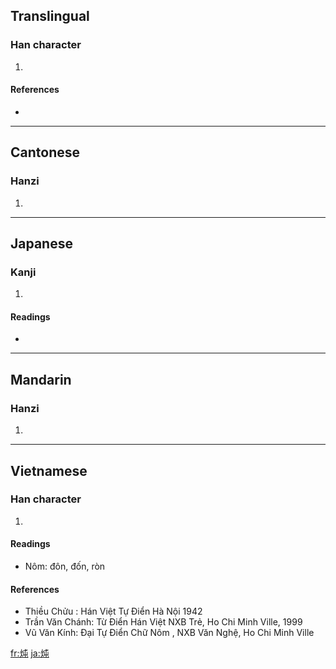 {{see|燉}}
==Translingual==

===Han character===
{{Han char|rn=86|rad=火|as=04|sn=8|four=9581<sub>7</sub>|canj=火心山 (FPU)}}

# {{defn|Han|sort=火04}}

====References====
* {{Han ref|kx=0667.210|dkj=18919|dj=1076.290|hdz=32191.120|uh=7096|ud=28822|bh=CD57|bd=52567}}

----

==Cantonese==

===Hanzi===
{{yue-hanzi|jyut=|y=dan6, deun6}}

# {{defn|Cantonese}}

----

==Japanese==

===Kanji===
{{ja-kanji|grade=|rs=火04}}

# {{defn|Japanese}}

====Readings====
* {{ja-readings|on=[[とん]] (ton), [[どん]] (don)|kun=}}

----

==Mandarin==

===Hanzi===
{{cmn-hanzi|tra=燉|pin=[[dùn]] ([[dun4]])|wg=tun<sup>4</sup>}}

# {{defn|Mandarin}}

----

==Vietnamese==

===Han character===
{{vi-hantu|đôn, đốn}}

# {{defn|Vietnamese}}
====Readings====
* Nôm: đôn, đốn, ròn
====References====
* Thiều Chửu : Hán Việt Tự Điển  Hà Nội 1942
* Trần Văn Chánh: Từ Điển Hán Việt NXB Trẻ, Ho Chi Minh Ville, 1999
* Vũ Văn Kính: Đại Tự Điển Chữ Nôm , NXB Văn Nghệ, Ho Chi Minh Ville

[[fr:炖]]
[[ja:炖]]